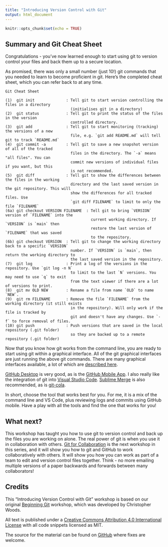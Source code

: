 ```yaml
---
title: "Introducing Version Control with Git"
output: html_document
---
```


```r
knitr::opts_chunk$set(echo = TRUE)
```

## Summary and Git Cheat Sheet

Congratulations - you've now learned enough to start using git to 
version control your files and back them up to a secure location.

As promised, there was only a small number (just 10!) git commands
that you needed to learn to become proficient in git. Here's the 
completed cheat sheet, which you can refer back to at any time.

```
Git Cheat Sheet

(1)  git init              : Tell git to start version controlling the files in a directory
                             (initialises git in a directory)
(2)  git status            : Tell git to print the status of the files in the version 
                             controlled directory.
(3)  git add               : Tell git to start monitoring (tracking) the versions of a new
                             file, e.g. `git add README.md` will tell git to track `README.md`   
(4)  git commit -a         : Tell git to save a new snapshot version of all of the tracked
                             files in the directory. The `-a` means "all files". You can
                             commit new versions of individual files if you want, but this
                             is not recommended.
(5)  git diff              : Tell git to show the differences between the files in the working
                             directory and the last saved version in the git repository. This will
                             show the differences for all tracked files. Use
                             `git diff FILENAME` to limit to only the file `FILENAME`
(6a) git checkout VERSION FILENAME  : Tell git to bring `VERSION` version of `FILENAME` into the 
                                      current working directory. If `VERSION` is `main` then 
                                      restore the last version of `FILENAME` that was saved
                                      to the repository.
(6b) git checkout VERSION  : Tell git to change the working directory back to a specific `VERSION`
                             number. If `VERSION` is `main`, then return the working directory to
                             the last saved version in the repository.
(7)  git log               : Print a log of the versions in the repository. Use `git log -n N`
                             to limit to the last `N` versions. You may need to use `q` to exit
                             from the text viewer if there are a lot of versions to print.
(8)  git mv OLD NEW        : Rename a file from name `OLD` to name `NEW`.
(9)  git rm FILENAME       : Remove the file `FILENAME` from the working directory (it still exists
                             in the repository). Will only work if the file is tracked by
                             git and doesn't have any changes. Use `-f` to force removal of files. 
(10) git push              : Push versions that are saved in the local repository (.git folder)
                             so they are backed up to a remote repository (.git folder)
```

Now that you know how git works from the command line, you are ready to start using
git within a graphical interface. All of the git graphical interfaces are just running
the above git commands. There are many graphical interfaces available, a lot of
which are [described here](https://git-scm.com/downloads/guis).

[GitHub Desktop](https://desktop.github.com/) is very good, as is the
[GitHub Mobile App](https://github.com/mobile). I also really like the integration
of git into [Visual Studio Code](https://code.visualstudio.com).
[Sublime Merge](https://www.sublimemerge.com/) is also recommended,
as is [git-cola](https://git-cola.github.io/).

In short, choose the tool that works best for you. For me, it is a mix of the command
line and VS Code, plus reviewing logs and commits using GitHub mobile. Have a play
with all the tools and find the one that works for you!

## What next?

This workshop has taught you how to use git to version control and back up the files
you are working on alone. The real power of git is when you use it in collaboration 
with others. [Git for Collaboration](https://chryswoods.com/git_collaboration) is 
the next workshop in this series, and it will show you how to git and GitHub to 
work collaboratively with others. It will show you how you can work as part of a team
to edit and version control files together. Think - no more emailing multiple versions
of a paper backwards and forwards between many collaborators!

## Credits

This "Introducing Version Control with Git" workshop is based on our original
[Beginning Git](https://chryswoods.com/beginning_git) workshop, 
which was developed by Christopher Woods.

All text is published under a [Creative Commons Attribution 4.0 International License](https://creativecommons.org/licenses/by/4.0/) with all code snippets licensed as MIT.

The source for the material can be found on [GitHub](https://github.com/chryswoods/siremol.org/tree/master/chryswoods.com/introducing_git) where fixes are welcome.


